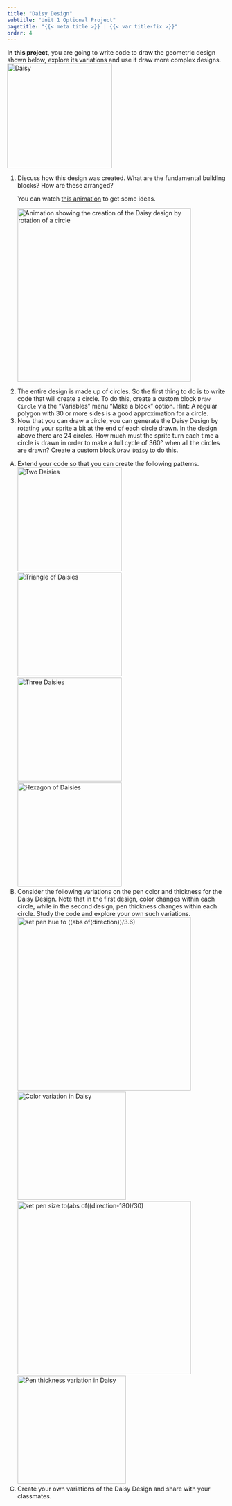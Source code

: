 ```yaml
---
title: "Daisy Design"
subtitle: "Unit 1 Optional Project"
pagetitle: "{{< meta title >}} | {{< var title-fix >}}"
order: 4
---
```


::: learn
<strong>In this project,</strong> you are going to write code to draw the geometric design shown below, explore its variations and use it draw more complex designs.<br /> <img src="/img/1-introduction/Daisy_img/Daisy.png" title="Daisy" alt="Daisy" class="ms-4 noshadow" width="242"/>
:::

::: {#first .forYouToDo}
<ol>

<li>Discuss how this design was created. What are the fundamental building blocks? How are these arranged?</li>

::: endnote
<p>You can watch <a href="#hint-animation" data-bs-toggle="collapse" title="You can watch this animation to get some ideas.">this animation</a> to get some ideas.</p>

::: {#hint-animation .collapse}
<img src="/img/1-introduction/Daisy_img/DaisyAnimation.gif" title="Animation showing the creation of the Daisy design by rotation of a circle" alt="Animation showing the creation of the Daisy design by rotation of a circle" class="center ms-4" height="400"/>
:::
:::

<li>The entire design is made up of circles. So the first thing to do is to write code that will create a circle. To do this, create a custom block `Draw Circle` via the "Variables" menu "Make a block" option. Hint: A regular polygon with 30 or more sides is a good approximation for a circle.</li>

<li>Now that you can draw a circle, you can generate the Daisy Design by rotating your sprite a bit at the end of each circle drawn. In the design above there are 24 circles. How much must the sprite turn each time a circle is drawn in order to make a full cycle of 360° when all the circles are drawn? Create a custom block `Draw Daisy` to do this.</li>

<!-- <div class="endnote">If you get stuck in any of the previous steps, you can look at <a href="/unit-1/lab-5/3b-daisy-hints.html" target="_blank">this page </a>for hints.</div>-->

</ol>
:::

::: takeItFurther
<ol type="A">

<li>Extend your code so that you can create the following patterns.<br/> <img src="/img/1-introduction/Daisy_img/DoubleDaisy.png" title="Two Daisies" alt="Two Daisies" class="ms-4" width="240"/> <img src="/img/1-introduction/Daisy_img/TrioDaisy.png" title="Triangle of Daisies" alt="Triangle of  Daisies" class="ms-4" width="240"/> <img src="/img/1-introduction/Daisy_img/TripleDaisy.png" title="Three Daisies" alt="Three Daisies" class="ms-4" width="240"/> <img src="/img/1-introduction/Daisy_img/SixDaisy.png" title="Hexagon of Daisies" alt="Hexagon of Daisies" class="ms-4" width="240"/></li>

<li>Consider the following variations on the pen color and thickness for the Daisy Design. Note that in the first design, color changes within each circle, while in the second design, pen thickness changes within each circle. Study the code and explore your own such variations.<br /> <img src="/img/1-introduction/Daisy_img/penColor.png" title="set pen hue to ((abs of(direction))/3.6)" alt="set pen hue to ((abs of(direction))/3.6)" class="ms-4" width="400"/> <img src="/img/1-introduction/Daisy_img/ColoredDaisy.png" title="Color variation in Daisy" alt="Color variation in Daisy" class="ms-4" height="250"/><br /> <img src="/img/1-introduction/Daisy_img/penSize.png" title="set pen size to(abs of((direction-180)/30)" alt="set pen size to(abs of((direction-180)/30)" class="ms-4" width="400"/> <img src="/img/1-introduction/Daisy_img/VariedThicknessDaisy.png" title="Pen thickness variation in Daisy" alt="Pen thickness variation in Daisy" class="ms-4" height="250"/></li>

<li>Create your own variations of the Daisy Design and share with your classmates.</li>

</ol>
:::

</body>

</html>
